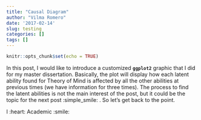 ```yaml
---
title: "Causal Diagram"
author: "Vilma Romero"
date: '2017-02-14'
slug: testing
categories: []
tags: []
---
```


```r
knitr::opts_chunk$set(echo = TRUE)
```

In this post, I would like to introduce a customized **`ggplot2`** graphic that I did for my master dissertation. Basically, the plot will display how each latent ability found for Theory of Mind is affected by all the other abilities at previous times (we have information for three times). The process to find the latent abilities is not the main interest of the post, but it could be the topic for the next post :simple_smile: . So let's get back to the point.

I :heart: Academic :smile:
